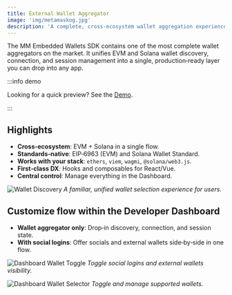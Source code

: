 ```yaml
---
title: External Wallet Aggregator
image: 'img/metamaskog.jpg'
description: 'A complete, cross-ecosystem wallet aggregation experience built into the Embedded Wallets SDK.'
---
```


The MM Embedded Wallets SDK contains one of the most complete wallet aggregators on the market. It unifies EVM and Solana wallet discovery, connection, and session management into a single, production‑ready layer you can drop into any app.

:::info demo

Looking for a quick preview? See the [Demo](https://demo.web3auth.io).

:::

## Highlights

- **Cross‑ecosystem**: EVM + Solana in a single flow.
- **Standards‑native**: EIP‑6963 (EVM) and Solana Wallet Standard.
- **Works with your stack**: `ethers`, `viem`, `wagmi`, `@solana/web3.js`.
- **First‑class DX**: Hooks and composables for React/Vue.
- **Central control**: Manage everything in the Dashboard.

![Wallet Discovery](/img/wallet-discovery.png) _A familiar, unified wallet selection experience for users._

## Customize flow within the Developer Dashboard

- **Wallet aggregator only**: Drop‑in discovery, connection, and session state.
- **With social logins**: Offer socials and external wallets side‑by‑side in one flow.

![Dashboard Wallet Toggle](/img/embedded-wallets/w3a-dashboard/external-wallets-toggle.png) _Toggle social logins and external wallets visibility._

![Dashboard Wallet Selector](/img/embedded-wallets/w3a-dashboard/external-wallets-select-wallets.png) _Toggle and manage supported wallets._
